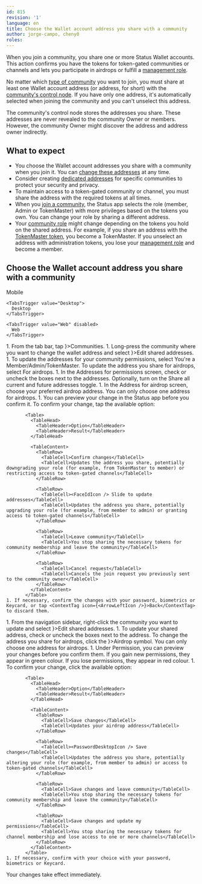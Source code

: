 ```yaml
---
id: 815
revision: '1'
language: en
title: Choose the Wallet account address you share with a community
author: jorge-campo, cheny0
roles:
---
```


When you join a community, you share one or more Status Wallet accounts. This action confirms you have the tokens for token-gated communities or channels and lets you participate in airdrops or fulfill a [management role](./about-the-management-roles-in-status-communities.mdx).

No matter which [type of community](./about-the-different-types-of-status-communities.mdx) you want to join, you must share at least one Wallet account address (or address, for short) with the [community's control node](./about-the-control-node-in-status-communities.mdx). If you have only one address, it's automatically selected when joining the community and you can't unselect this address.

<Admonition type="info">
  The community's control node stores the addresses you share. These addresses are never revealed to the community Owner or members. However, the community Owner might discover the address and address owner indirectly.
</Admonition>

## What to expect

- You choose the Wallet account addresses you share with a community when you join it. You can [change these addresses](./change-the-wallet-account-you-share-with-a-community.mdx) at any time.
- Consider creating [dedicated addresses](../wallet/create-wallet-accounts.mdx) for specific communities to protect your security and privacy.
- To maintain access to a token-gated community or channel, you must share the address with the required tokens at all times.
- When you [join a community](./join-a-community-on-status-web.mdx), the Status app selects the role (member, Admin or TokenMaster) with more privileges based on the tokens you own. You can change your role by sharing a different address.
- Your [community role](./permissions-by-role-in-status-communities.mdx) might change depending on the tokens you hold on the shared address. For example, if you share an address with the [TokenMaster token](./understand-the-owner-and-tokenmaster-tokens.mdx), you become a TokenMaster. If you unselect an address with administration tokens, you lose your [management role](./about-the-management-roles-in-status-communities.mdx) and become a member.

## Choose the Wallet account address you share with a community

<Tabs defaultValue="Mobile">
  <TabsList size={32}>
    <TabsTrigger value="Mobile">
      Mobile
    </TabsTrigger>

    <TabsTrigger value="Desktop">
      Desktop
    </TabsTrigger>

    <TabsTrigger value="Web" disabled>
      Web
    </TabsTrigger>
  </TabsList>

  <TabsContent value="Mobile">
    1. From the tab bar, tap <ContextTag icon={<CommunitiesIcon />}>Communities</ContextTag>.
    1. Long-press the community where you want to change the wallet address and select <ContextTag icon={<WalletIcon />}>Edit shared addresses</ContextTag>.
    1. To update the addresses for your community permissions, select <ContextTag>You're a Member/Admin/TokenMaster</ContextTag>. To update the address you share for airdrops, select <ContextTag>For airdrops</ContextTag>.
    1. In the <ContextTag>Addresses for permissions</ContextTag> screen, check or uncheck the boxes next to the addresses. Optionally, turn on the <ContextTag>Share all current and future addresses</ContextTag> toggle.
    1. In the <ContextTag>Address for airdrop</ContextTag> screen, choose your preferred airdrop address. You can only choose one address for airdrops.
    1. You can preview your change in the Status app before you confirm it. To confirm your change, tap the available option:

           <Table>
             <TableHead>
               <TableHeader>Option</TableHeader>
               <TableHeader>Result</TableHeader>
             </TableHead>

             <TableContent>
               <TableRow>
                 <TableCell>Confirm changes</TableCell>
                 <TableCell>Updates the address you share, potentially downgrading your role (for example, from TokenMaster to member) or restricting access to token-gated channels</TableCell>
               </TableRow>

               <TableRow>
                 <TableCell><FaceIdIcon /> Slide to update addresses</TableCell>
                 <TableCell>Updates the address you share, potentially upgrading your role (for example, from member to admin) or granting access to token-gated channels</TableCell>
               </TableRow>

               <TableRow>
                 <TableCell>Leave community</TableCell>
                 <TableCell>You stop sharing the necessary tokens for community membership and leave the community</TableCell>
               </TableRow>

               <TableRow>
                 <TableCell>Cancel request</TableCell>
                 <TableCell>Cancels the join request you previously sent to the community owner</TableCell>
               </TableRow>
             </TableContent>
           </Table>
    1. If necessary, confirm the changes with your password, biometrics or Keycard, or tap <ContextTag icon={<ArrowLeftIcon />}>Back</ContextTag> to discard them.
  </TabsContent>

  <TabsContent value="Desktop">
    1. From the navigation sidebar, right-click the community you want to update and select <ContextTag icon={<WalletDesktopIcon />}>Edit shared addresses</ContextTag>.
    1. To update your shared address, check or uncheck the boxes next to the address. To change the address you share for airdrops, click the <ContextTag icon={<AirdropDesktopIcon />}>Airdrop</ContextTag> symbol. You can only choose one address for airdrops.
    1. Under <ContextTag>Permission</ContextTag>, you can preview your changes before you confirm them. If you gain new permissions, they appear in green colour. If you lose permissions, they appear in red colour.
    1. To confirm your change, click the available option:

           <Table>
             <TableHead>
               <TableHeader>Option</TableHeader>
               <TableHeader>Result</TableHeader>
             </TableHead>

             <TableContent>
               <TableRow>
                 <TableCell>Save changes</TableCell>
                 <TableCell>Updates your airdrop address</TableCell>
               </TableRow>

               <TableRow>
                 <TableCell><PasswordDesktopIcon /> Save changes</TableCell>
                 <TableCell>Updates the address you share, potentially altering your role (for example, from member to admin) or access to token-gated channels</TableCell>
               </TableRow>

               <TableRow>
                 <TableCell>Save changes and leave community</TableCell>
                 <TableCell>You stop sharing the necessary tokens for community membership and leave the community</TableCell>
               </TableRow>

               <TableRow>
                 <TableCell>Save changes and update my permissions</TableCell>
                 <TableCell>You stop sharing the necessary tokens for channel membership and lose access to one or more channels</TableCell>
               </TableRow>
             </TableContent>
           </Table>
    1. If necessary, confirm with your choice with your password, biometrics or Keycard.
  </TabsContent>
</Tabs>

<Admonition type="info">
  Your changes take effect immediately.
</Admonition>
